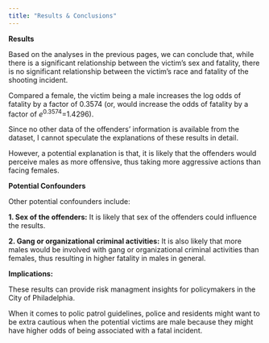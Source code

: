 ---
title: "Results & Conclusions"
---



**Results**

Based on the analyses in the previous pages, we can conclude that, while there is a significant relationship between the victim's sex and fatality, there is no significant relationship between the victim's race and fatality of the shooting incident.

Compared a female, the victim being a male increases the log odds of fatality by a factor of 0.3574 (or, would increase the odds of fatality by a factor of _e_<sup>0.3574</sup>=1.4296).

Since no other data of the offenders' information is available from the dataset, I cannot speculate the explanations of these results in detail.

However, a potential explanation is that, it is likely that the offenders would perceive males as more offensive, thus taking more aggressive actions than facing females.

**Potential Confounders**

Other potential confounders include: 

**1. Sex of the offenders:** It is likely that sex of the offenders could influence the results.

**2. Gang or organizational criminal activities:** It is also likely that more males would be involved with gang or organizational criminal activities than females, thus resulting in higher fatality in males in general.

**Implications:**

These results can provide risk managment insights for policymakers in the City of Philadelphia.

When it comes to polic patrol guidelines, police and residents might want to be extra cautious when the potential victims are male because they might have higher odds of being associated with a fatal incident.

